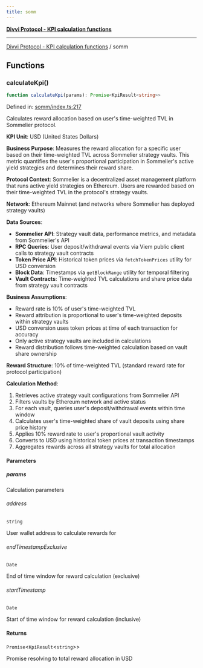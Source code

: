 ```yaml
---
title: somm
---
```

[**Divvi Protocol - KPI calculation functions**](./README)

---

[Divvi Protocol - KPI calculation functions](./README) / somm
## Functions

### calculateKpi()

```ts
function calculateKpi(params): Promise<KpiResult<string>>
```

Defined in: [somm/index.ts:217](https://github.com/divvi-xyz/divvi-protocol/blob/main/scripts/calculateKpi/protocols/somm/index.ts#L217)

Calculates reward allocation based on user's time-weighted TVL in Sommelier protocol.

**KPI Unit**: USD (United States Dollars)

**Business Purpose**: Measures the reward allocation for a specific user based on their
time-weighted TVL across Sommelier strategy vaults. This metric quantifies the user's
proportional participation in Sommelier's active yield strategies and determines their
reward share.

**Protocol Context**: Sommelier is a decentralized asset management platform that runs active yield
strategies on Ethereum. Users are rewarded based on their time-weighted TVL in the protocol's
strategy vaults.

**Network**: Ethereum Mainnet (and networks where Sommelier has deployed strategy vaults)

**Data Sources**:

- **Sommelier API**: Strategy vault data, performance metrics, and metadata from Sommelier's API
- **RPC Queries**: User deposit/withdrawal events via Viem public client calls to strategy vault contracts
- **Token Price API**: Historical token prices via `fetchTokenPrices` utility for USD conversion
- **Block Data**: Timestamps via `getBlockRange` utility for temporal filtering
- **Vault Contracts**: Time-weighted TVL calculations and share price data from strategy vault contracts

**Business Assumptions**:

- Reward rate is 10% of user's time-weighted TVL
- Reward attribution is proportional to user's time-weighted deposits within strategy vaults
- USD conversion uses token prices at time of each transaction for accuracy
- Only active strategy vaults are included in calculations
- Reward distribution follows time-weighted calculation based on vault share ownership

**Reward Structure**: 10% of time-weighted TVL (standard reward rate for protocol participation)

**Calculation Method**:

1. Retrieves active strategy vault configurations from Sommelier API
2. Filters vaults by Ethereum network and active status
3. For each vault, queries user's deposit/withdrawal events within time window
4. Calculates user's time-weighted share of vault deposits using share price history
5. Applies 10% reward rate to user's proportional vault activity
6. Converts to USD using historical token prices at transaction timestamps
7. Aggregates rewards across all strategy vaults for total allocation

#### Parameters

##### params

Calculation parameters

###### address

`string`

User wallet address to calculate rewards for

###### endTimestampExclusive

`Date`

End of time window for reward calculation (exclusive)

###### startTimestamp

`Date`

Start of time window for reward calculation (inclusive)

#### Returns

`Promise`\<`KpiResult`\<`string`\>\>

Promise resolving to total reward allocation in USD



<EditPage editUrl="https://github.com/divvi-xyz/divvi-protocol/edit/main/docs/calculate-kpi/somm.md" lastModified="2025-08-06T15:51:38.000Z" />